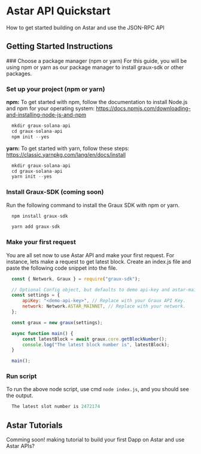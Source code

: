 
# Astar API Quickstart
How to get started building on Astar and use the JSON-RPC API

## Getting Started Instructions

<Steps>
### Choose a package manager (npm or yarn)
For this guide, you will be using npm or yarn as our package manager to install graux-sdk or other packages.

### Set up your project (npm or yarn)

**npm:** To get started with npm, follow the documentation to install Node.js and npm for your operating system: https://docs.npmjs.com/downloading-and-installing-node-js-and-npm


```js filename="Terminal (npm)" {4} copy
  mkdir graux-solana-api
  cd graux-solana-api
  npm init --yes
```

**yarn:** To get started with yarn, follow these steps: https://classic.yarnpkg.com/lang/en/docs/install


```js filename="Terminal (yarn)" {4} copy
  mkdir graux-solana-api
  cd graux-solana-api
  yarn init --yes
```

### Install Graux-SDK (coming soon)

Run the following command to install the Graux SDK with npm or yarn.

```js filename="npm" 
  npm install graux-sdk
```
```js filename="yarn" 
  yarn add graux-sdk
```

### Make your first request

You are all set now to use Astar API and make your first request. For instance, lets make a request to get latest 
block. Create an index.js file and paste the following code snippet into the file.

```js filename="Typescript" 
  const { Network, Graux } = require("graux-sdk");

  // Optional Config object, but defaults to demo api-key and astar-mainnet.
  const settings = {
      apiKey: "<demo-api-key>", // Replace with your Graux API Key.
      network: Network.ASTAR_MAINNET, // Replace with your network.
  };

  const graux = new graux(settings);

  async function main() {
      const latestBlock = await graux.core.getBlockNumber();
      console.log("The latest block number is", latestBlock);
  }

  main();
```

### Run script
To run the above node script, use cmd ```node index.js```, and you should see the output.

```js filename="Terminal" 
  The latest slot number is 2472174
```
</Steps>

## Astar Tutorials
Comming soon! making tutorial to build your first Dapp on Astar and use Astar APIs?
